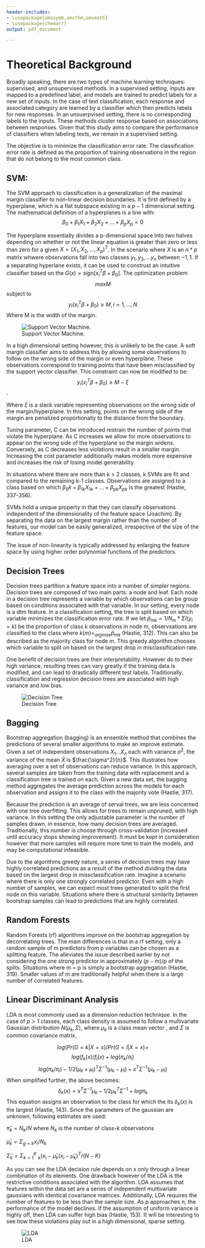 ```yaml
---
header-includes:
- \usepackage{amssymb,amsthm,amsmath}
- \usepackage{chemarr}
output: pdf_document

---
```


<!--
You can delete the header-includes (lines 3-5 above) if you like and also the chunk below since it is loaded in the skeleton.Rmd file.  They are included so that chap2.Rmd will compile by itself when you hit Knit PDF.
-->





# Theoretical Background {#the-background}

Broadly speaking, there are two types of machine learning techniques: supervised, and unsupervised methods. In a supervised setting, inputs are mapped to a predefined label, and models are trained to predict labels for a new set of inputs. In the case of text classification, each response and associated category are learned by a classifier which then predicts labels for new responses. In an unsuerpvised setting, there is no corresponding labels to the inputs. These methods cluster response based on associations between responses. Given that this study aims to compare the performance of classifiers when labeling texts, we remain in a supervised setting.

The objective is to minimize the classification error rate. The classification error rate is defined as the proportion of training observations in the region that do not belong to the most common class.


## SVM:
The SVM approach to classification is a generalization of the maximal margin classifier to non-linear decision boundaries. It is first defined by a hyperplane, which is a flat subspace existing in a $p-1$ dimensional setting. The mathematical definition of a hyperplanes is a line with: $$\beta_0+\beta_1X_1+\beta_2X_2+...+\beta_pX_p=0$$
	
The hyperplane essentially divides a p-dimensional space into two halves depending on whether or not the linear equation is greater than zero or less than zero for a given $X=(X_1,X_2,...,X_p)^T$. In the scenario where $X$ is an $n * p$ matrix whwere observations fall into two classes $y_1,y_2,...y_n$ between ${-1,1}$. If a separating hyperlane exists, it can be used to construst an intuitive classifier based on the $G(x) = sign[x_i^T\beta+\beta_0]$. The optimization problem $$max M$$ subject to $$y_i(x_i^T\beta+\beta_0) \ge M, i = 1, ...,N$$ Where M is the width of the margin. 


![Support Vector Machine.](figure/SVM.png)

In a high dimensional setting however, this is unlikely to be the case. A soft margin classifier aims to address this by allowing some observations to follow on the wrong side of the margin or even hyperplane. These observations correspond to training points that have been misclassified by the support vector classifier. This constraint can now be modified to be: $$y_i(x_i^T\beta+\beta_0) \ge M - \xi$$.


Where $\xi$ is a slack variable representing observations on the wrong side of the margin/hyperplane. In this setting, points on the wrong side of the margin are penalized proportionally to the distance from the boundary. 

Tuning parameter, C can be introduced restrain the number of points that violate the hyperplane. As C increases we allow for more observations to appear on the wrong side of the hyperplane so the margin widens. Conversely, as C decreases less violations result in a smaller margin. Increasing the cost parameter additionally makes models more expensive and increases the risk of losing model generability.

In situations where there are more than k > 2 classes, k SVMs are fit and compared to the remaining k-1 classes. Observations are assigned to a class based on which $\beta_0k+\beta_{1k}X_{1k}+...+\beta_{pk}X_{pk}$ is the greatest (Hastie, 337-356).

SVMs hold a unique property in that they can classify observations independent of the dimensionality of the feature space (Joachim). By separating the data on the largest margin rather than the number of features, our model can be easily generalized, irrespective of the size of the feature space.
	
	
The issue of non-linearity is typically addressed by enlarging the feature space by using higher order polynomial functions of the predictors.



## Decision Trees

Decision trees partition a feature space into a number of simpler regions. Decision trees are composed of two main parts: a node and leaf. Each node in a decision tree represents a variable by which observations can be group based on conditions associated with that variable. In our setting, every node is a dtm feature. In a classification setting, the tree is split based on which variable minimizes the classification error rate. If we let $\hat{p}_{mk}=1/N_m*\Sigma I(y_i = k)$ be the proportion of class k observations in node m, observsations are classified to the class where $k(m)=_{argmax} \hat{p}_{mk}$ (Hastie, 312). This can also be described as the majority class for node m.  This greedy algorithm chooses which variable to split on based on the largest drop in misclassification rate.

One benefit of decision trees are their interpretability. However do to their high variance, resulting trees can vary greatly if the training data is modified, and can lead to drastically different test labels. Traditionally, classification and regression decision trees are associated with high variance and low bias.


![Decision Tree](figure/Tree.png)


## Bagging

Bootstrap aggregation (bagging) is an ensemble method that combines the predictions of several smaller algorithms to make an improve estimate. Given a set of independent observations $X_1...X_n$ each with variance $\sigma^2$, the variance of the mean $\bar{X}$ is $\frac{\sigma^2}{n}$. This illustrates how averaging over a set of observations can reduce variance. In this approach, several samples are taken from the training data with replacement and a classification tree is trained on each. Given a new data set, the bagging method aggregates the average prediction across the models for each observation and assigns it to the class with the majority vote (Hastie, 317).

Because the prediction is an average of serval trees, we are less concerned with one tree overfitting. This allows for trees to remain unpruned, with high variance. In this setting the only adjustable parameter is the number of samples drawn, in essence, how many decision trees are averaged. Traditionally, this number is choose through cross-validation (increased until accuracy stops showing improvement). It must be kept in consideration however that more samples will require more time to train the models, and may be computational infeasible.

Due to the algorithms greedy nature, a series of decision trees may have highly correlated predictions as a result of the method dividing the data based on the largest drop in missclassification rate. Imagine a scenario where there is only one strongly correlated predictor. Even with a high number of samples, we can expect most trees generated to split the first node on this variable. Situations where there is structural similarity between bootstrap samples can lead to predictions that are highly correlated. 


## Random Forests
Random Forests (rf) algorithms improve on the bootstrap aggregation by decorrelating trees. The main differences is that in a rf setting, only a random sample of m predictors from p variables can be chosen as a splitting feature. The alleviates the issue described earlier by not considering the one strong predictor in approximately $(p-m)/p$ of the splits. Situations where m = p is simply a bootstrap aggregation (Hastie, 319). Smaller values of m are traditionally helpful when there is a large number of correlated features.


## Linear Discriminant Analysis

LDA is most commonly used as a dimension reduction technique. In the case of  $p > 1$ classes, each class density is assumed to follow a multivariate Gaussian distribution $N(\mu_k, \Sigma)$, where $\mu_k$ is a class mean vector , and $\Sigma$ is common covariance matrix.

$$log(Pr(G=k|X=x)/Pr(G=l|X=x) =$$ $$log (f_k(x)/f_l(x)+log(\pi_k/\pi_l)$$ $$log(\pi_k/\pi_l) - 1/2(\mu_k+\mu_l)^T\Sigma^{-1}(\mu_k-\mu_l)+x^T\Sigma^{-1}(\mu_k-\mu_l)$$
When simplified further, the above becomes: $$\delta_k(x)=x^T\Sigma^{-1}\mu_k-1/2\mu_k^T\Sigma^{-1}+log\pi_k $$ This equation assigns an observation to the class for which the its $\delta_k(x)$ is the largest (Hastie, 143). Since the parameters of the gaussian are unknown, following estimates are used:

 $\hat{\pi}_k = N_k/N$ where $N_k$ is the number of class-$k$ observations
 
 $\hat{\mu}_k = \Sigma_{g=k}x_i/N_k$
 
 $\hat{\Sigma}_k =\Sigma_{k=1}^K$ $_k(x_i-\hat{\mu}_k(x_i-\hat{\mu}_k)^T/(N-K)$
	
	
As you can see the LDA decision rule depends on x only through a linear combination of its elements. One drawback however of the LDA is the restrictive conditions associated with the algorithm. LDA assumes that features within the data set are a series of independent multivariate gaussians with identical covariance matrices. Additionally, LDA requires the number of features to be less than the sample size. As p approaches n, the performance of the model declines. If the assumption of uniform variance is highly off, then LDA can suffer high bias (Hastie, 153). It will be interesting to see how these violations play out in a high dimensional, sparse setting.
	
	
![LDA](figure/LDA.png)